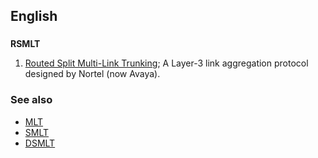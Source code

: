 ==English==
==={{initialism}}===
'''RSMLT'''

#{{computing}} [[w:RSMLT|Routed Split Multi-Link Trunking]]; A Layer-3 link aggregation protocol designed by Nortel (now Avaya).

===See also===
*[[MLT]]
*[[SMLT]]
*[[DSMLT]]